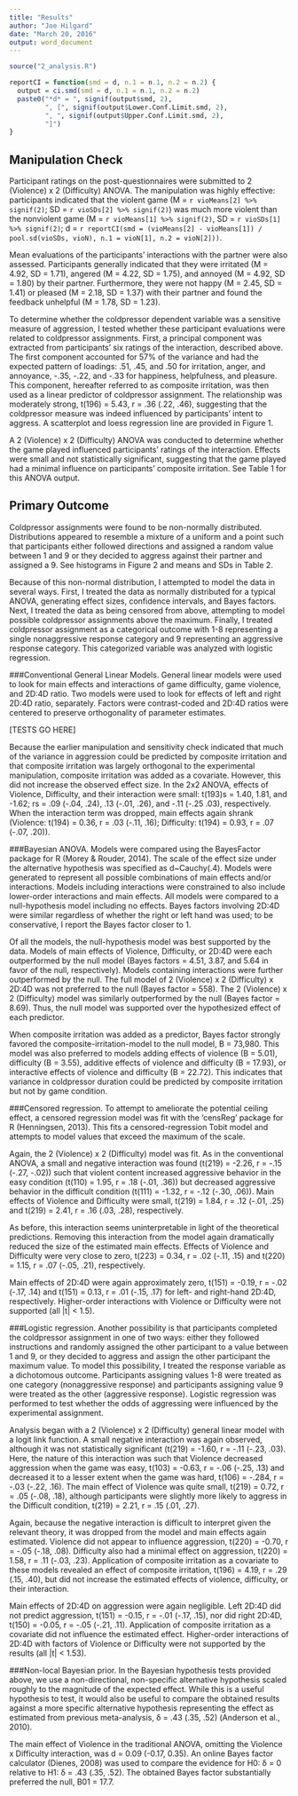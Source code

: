 ```yaml
---
title: "Results"
author: "Joe Hilgard"
date: "March 20, 2016"
output: word_document
---
```


``` r
source("2_analysis.R")

reportCI = function(smd = d, n.1 = n.1, n.2 = n.2) {
  output = ci.smd(smd = d, n.1 = n.1, n.2 = n.2)
  paste0("*d* = ", signif(output$smd, 2), 
         ", [", signif(output$Lower.Conf.Limit.smd, 2),
         ", ", signif(output$Upper.Conf.Limit.smd, 2),
         "]")
}
```

## Manipulation Check
Participant ratings on the post-questionnaires were submitted to 2 (Violence) x 2 (Difficulty) ANOVA. The manipulation was highly effective: participants indicated that the violent game (M = `r vioMeans[2] %>% signif(2)`; SD = `r vioSDs[2] %>% signif(2)`) was much more violent than the nonviolent game (M = `r vioMeans[1] %>% signif(2)`, SD = `r vioSDs[1] %>% signif(2)`; d = `r reportCI(smd = (vioMeans[2] - vioMeans[1]) / pool.sd(vioSDs, vioN), n.1 = vioN[1], n.2 = vioN[2]))`. 

Mean evaluations of the participants’ interactions with the partner were also assessed. Participants generally indicated that they were irritated (M = 4.92, SD = 1.71), angered (M = 4.22, SD = 1.75), and annoyed (M = 4.92, SD = 1.80) by their partner. Furthermore, they were not happy (M = 2.45, SD = 1.41) or pleased (M = 2.18, SD = 1.37) with their partner and found the feedback unhelpful (M = 1.78, SD = 1.23).

To determine whether the coldpressor dependent variable was a sensitive measure of aggression, I tested whether these participant evaluations were related to coldpressor assignments. First, a principal component was extracted from participants’ six ratings of the interaction, described above. The first component accounted for 57% of the variance and had the expected pattern of loadings: .51, .45, and .50 for irritation, anger, and annoyance, -.35, -.22, and -.33 for happiness, helpfulness, and pleasure. This component, hereafter referred to as composite irritation, was then used as a linear predictor of coldpressor assignment. The relationship was moderately strong, t(196) = 5.43, r = .36 (.22, .46), suggesting that the coldpressor measure was indeed influenced by participants’ intent to aggress. A scatterplot and loess regression line are provided in Figure 1.

A 2 (Violence) x 2 (Difficulty) ANOVA was conducted to determine whether the game played influenced participants’ ratings of the interaction. Effects were small and not statistically significant, suggesting that the game played had a minimal influence on participants’ composite irritation. See Table 1 for this ANOVA output.

## Primary Outcome 
Coldpressor assignments were found to be non-normally distributed. Distributions appeared to resemble a mixture of a uniform and a point such that participants either followed directions and assigned a random value between 1 and 9 or they decided to aggress against their partner and assigned a 9. See histograms in Figure 2 and means and SDs in Table 2.

Because of this non-normal distribution, I attempted to model the data in several ways. First, I treated the data as normally distributed for a typical ANOVA, generating effect sizes, confidence intervals, and Bayes factors. Next, I treated the data as being censored from above, attempting to model possible coldpressor assignments above the maximum. Finally, I treated coldpressor assignment as a categorical outcome with 1-8 representing a single nonaggressive response category and 9 representing an aggressive response category. This categorized variable was analyzed with logistic regression. 

###Conventional General Linear Models.
General linear models were used to look for main effects and interactions of game difficulty, game violence, and 2D:4D ratio. Two models were used to look for effects of left and right 2D:4D ratio, separately. Factors were contrast-coded and 2D:4D ratios were centered to preserve orthogonality of parameter estimates.

[TESTS GO HERE]

Because the earlier manipulation and sensitivity check indicated that much of the variance in aggression could be predicted by composite irritation and that composite irritation was largely orthogonal to the experimental manipulation, composite irritation was added as a covariate. However, this did not increase the observed effect size. In the 2x2 ANOVA, effects of Violence, Difficulty, and their interaction were small: t(193)s = 1.40, 1.81, and -1.62; rs = .09 (-.04, .24), .13 (-.01, .26), and -.11 (-.25 .03), respectively. When the interaction term was dropped, main effects again shrank (Violence: t(194) = 0.36, r = .03 (-.11, .16); Difficulty: t(194) = 0.93, r = .07 (-.07, .20)).

###Bayesian ANOVA. 
Models were compared using the BayesFactor package for R (Morey & Rouder, 2014). The scale of the effect size under the alternative hypothesis was specified as  d~Cauchy(.4). Models were generated to represent all possible combinations of main effects and/or interactions. Models including interactions were constrained to also include lower-order interactions and main effects. All models were compared to a null-hypothesis model including no effects. Bayes factors involving 2D:4D were similar regardless of whether the right or left hand was used; to be conservative, I report the Bayes factor closer to 1.

Of all the models, the null-hypothesis model was best supported by the data. Models of main effects of Violence, Difficulty, or 2D:4D were each outperformed by the null model (Bayes factors = 4.51, 3.87, and 5.64 in favor of the null, respectively). Models containing interactions were further outperformed by the null. The full model of 2 (Violence) x 2 (Difficulty) x 2D:4D was not preferred to the null (Bayes factor = 558). The 2 (Violence) x 2 (Difficulty) model was similarly outperformed by the null (Bayes factor = 8.69). Thus, the null model was supported over the hypothesized effect of each predictor.

When composite irritation was added as a predictor, Bayes factor strongly favored the composite-irritation-model to the null model, B = 73,980. This model was also preferred to models adding effects of violence (B = 5.01), difficulty (B = 3.55), additive effects of violence and difficulty (B = 17.93), or interactive effects of violence and difficulty (B = 22.72). This indicates that variance in coldpressor duration could be predicted by composite irritation but not by game condition.

###Censored regression. 
To attempt to ameliorate the potential ceiling effect, a censored regression model was fit with the ‘censReg’ package for R (Henningsen, 2013). This fits a censored-regression Tobit model and attempts to model values that exceed the maximum of the scale.

Again, the 2 (Violence) x 2 (Difficulty) model was fit. As in the conventional ANOVA, a small and negative interaction was found (t(219) = -2.26, r = -.15 (-.27, -.02)) such that violent content increased aggressive behavior in the easy condition (t(110) = 1.95, r = .18 (-.01, .36)) but decreased aggressive behavior in the difficult condition (t(111) = -1.32, r = -.12 (-.30, .06)). Main effects of Violence and Difficulty were small, t(219) = 1.84, r = .12 (-.01, .25) and t(219) = 2.41, r = .16 (.03, .28), respectively.

As before, this interaction seems uninterpretable in light of the theoretical predictions.  Removing this interaction from the model again dramatically reduced the size of the estimated main effects. Effects of Violence and Difficulty were very close to zero, t(223) = 0.34, r = .02 (-.11, .15) and t(220) = 1.15, r = .07 (-.05, .21), respectively.

Main effects of 2D:4D were again approximately zero, t(151) = -0.19, r = -.02 (-.17, .14) and t(151) = 0.13, r = .01 (-.15, .17) for left- and right-hand 2D:4D, respectively. Higher-order interactions with Violence or Difficulty were not supported (all |t| < 1.5).  

###Logistic regression. 
Another possibility is that participants completed the coldpressor assignment in one of two ways: either they followed instructions and randomly assigned the other participant to a value between 1 and 9, or they decided to aggress and assign the other participant the maximum value. To model this possibility, I treated the response variable as a dichotomous outcome. Participants assigning values 1-8 were treated as one category (nonaggressive response) and participants assigning value 9 were treated as the other (aggressive response). Logistic regression was performed to test whether the odds of aggressing were influenced by the experimental assignment.

Analysis began with a 2 (Violence) x 2 (Difficulty) general linear model with a logit link function. A small negative interaction was again observed, although it was not statistically significant (t(219) = -1.60, r = -.11 (-.23, .03). Here, the nature of this interaction was such that Violence decreased aggression when the game was easy, t(103) = -0.63, r = -.06 (-.25, .13) and decreased it to a lesser extent when the game was hard, t(106) = -.284, r = -.03 (-.22, .16). The main effect of Violence was quite small, t(219) = 0.72, r = .05 (-.08, .18), although participants were slightly more likely to aggress in the Difficult condition, t(219) = 2.21, r = .15 (.01, .27).

Again, because the negative interaction is difficult to interpret given the relevant theory, it was dropped from the model and main effects again estimated. Violence did not appear to influence aggression, t(220) = -0.70, r = -.05 (-.18, .08). Difficulty also had a minimal effect on aggression, t(220) = 1.58, r = .11 (-.03, .23).	Application of composite irritation as a covariate to these models revealed an effect of composite irritation, t(196) = 4.19, r = .29 (.15, .40), but did not increase the estimated effects of violence, difficulty, or their interaction.

Main effects of 2D:4D on aggression were again negligible. Left 2D:4D did not predict aggression, t(151) = -0.15, r = -.01 (-.17, .15), nor did right 2D:4D, t(150) = -0.05, r = -.05 (-.21, .11). Application of composite irritation as a covariate did not influence the estimated effect. Higher-order interactions of 2D:4D with factors of Violence or Difficulty were not supported by the results (all |t| < 1.53).

###Non-local Bayesian prior. 
In the Bayesian hypothesis tests provided above, we use a non-directional, non-specific alternative hypothesis scaled roughly to the magnitude of the expected effect. While this is a useful hypothesis to test, it would also be useful to compare the obtained results against a more specific alternative hypothesis representing the effect as estimated from previous meta-analysis, δ = .43 (.35, .52) (Anderson et al., 2010).

The main effect of Violence in the traditional ANOVA, omitting the Violence x Difficulty interaction, was d = 0.09 (-0.17, 0.35). An online Bayes factor calculator (Dienes, 2008) was used to compare the evidence for H0: δ = 0 relative to H1: δ = .43 (.35, .52). The obtained Bayes factor substantially preferred the null, B01 = 17.7.
